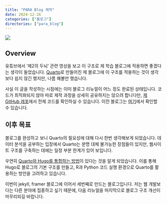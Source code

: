 ```yaml
---
title: "PARA Blog 제작"
date: 2024-12-26
categories: ["블로그"]
directories: ["para_blog"]
---
```


![](/img/human-thumb.jpg){.post-thumbnail}

## Overview

유튜브에서 '제2의 두뇌' 관련 영상을 보고 이 구조로 제 학습 블로그에 적용하면 좋겠다는 생각이 들었습니다.
[Quarto](https://quarto.org/)로 만들어진 제 블로그에 이 구조를 적용하는 것이 생각보다 쉽지 않긴 했지만, 나름 해볼만 했습니다.

사실 이 글을 작성하는 시점에는 이미 블로그 리뉴얼이 어느 정도 완료된 상태입니다.
코드가 최적화되지 않아 따로 제작 과정을 상세히 공유하지는 않으려 합니다만, [제 GitHub 레포](https://github.com/cryscham123/cryscham123.github.io)에서 전체 코드를 확인하실 수 있습니다.
이전 블로그는 [여기](https://cryscham123.framer.website/)에서 확인할 수 있습니다.

## 이후 목표

블로그를 완성하고 보니 Quarto의 필요성에 대해 다시 한번 생각해보게 되었습니다.
데이터 분석을 공부하는 입장에서 Quarto는 분명 대체 불가능한 장점들이 있지만, 웹사이트 구조를 구축하는 데에는 일정 부분 한계가 있어 보입니다.

우연히 [Quarto와 Hugo를 통합하는 방법](https://quarto.org/docs/output-formats/hugo.html)이 있다는 것을 알게 되었습니다. 이를 통해 Hugo로 블로그의 기본 구조를 만들고, R과 Python 코드 실행 환경으로 Quarto를 활용하는 방안을 고려하고 있습니다.

이번이 jekyll, framer 블로그에 이어서 세번째로 만드는 블로그입니다.
저는 웹 개발보다는 다른 분야에 집중하고 싶기 때문에, 다음 리뉴얼을 마지막으로 블로그 구조 개선이 마무리되길 바랍니다.
